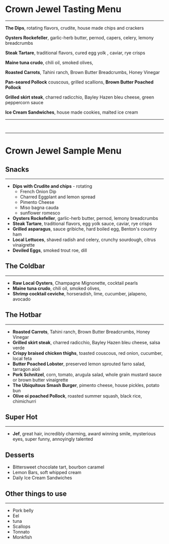 # Crown Jewel Tasting Menu

---

**The Dips**, rotating flavors, crudite, house made chips and crackers

**Oysters Rockefeller**, garlic-herb butter, pernod, capers, celery, lemony breadcrumbs

**Steak Tartare**, traditional flavors, cured egg yolk , caviar, rye crisps

**Maine tuna crudo**, chili oil, smoked olives,

**Roasted Carrots**, Tahini ranch, Brown Butter Breadcrumbs, Honey Vinegar

**Pan-seared Pollock** couscous, grilled scallions,
**Brown Butter Poached Pollock**

**Grilled skirt steak**, charred radicchio, Bayley Hazen bleu cheese, green peppercorn sauce

**Ice Cream Sandwiches**, house made cookies, malted ice cream

---

` `

---

# Crown Jewel Sample Menu

## Snacks

---

- **Dips with Crudite and chips** - rotating
  - French Onion Dip
  - Charred Eggplant and lemon spread
  - Pimento Cheese
  - Miso bagna cauda
  - sunflower romesco
- **Oysters Rockefeller**, garlic-herb butter, pernod, lemony breadcrumbs
- **Steak Tartare**, traditional flavors, egg yolk sauce, caviar, rye crisps
- **Grilled asparagus**, sauce gribiche, hard boiled egg, Benton's country ham
- **Local Lettuces**, shaved radish and celery, crunchy sourdough, citrus vinaigrette
- **Deviled Eggs**, smoked trout roe, dill

## The Coldbar

---

- **Raw Local Oysters**, Champagne Mignonette, cocktail pearls
- **Maine tuna crudo**, chili oil, smoked olives,
- **Shrimp cocktail ceviche**, horseradish, lime, cucumber, jalapeno, avocado

## The Hotbar

---

- **Roasted Carrots**, Tahini ranch, Brown Butter Breadcrumbs, Honey Vinegar
- **Grilled skirt steak**, charred radicchio, Bayley Hazen bleu cheese, salsa verde
- **Crispy braised chicken thighs**, toasted couscous, red onion, cucumber, local feta
- **Butter Poached Lobster**, preserved lemon sprouted farro salad, tarragon aioli
- **Pork Schnitzel**, corn, tomato, arugula salad, whole grain mustard sauce or brown butter vinaigrette
- **The Ubiquitous Smash Burger**, pimento cheese, house pickles, potato bun
- **Olive oi poached Pollock**, roasted summer squash, black rice, chimichurri

## Super Hot

---

- **Jef**, great hair, incredibly charming, award winning smile, mysterious eyes, super funny, annoyingly talented

## Desserts

- Bittersweet chocolate tart, bourbon caramel
- Lemon Bars, soft whipped cream
- Daily Ice Cream Sandwiches

## Other things to use

---

- Pork belly
- Eel
- tuna
- Scallops
- Tonnato
- Monkfish
